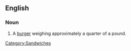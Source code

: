 ==English==

===Noun===
{{en-noun|sg=[[quarter]]-[[quarter-pounder]]}}

# A [[burger]] weighing approximately a quarter of a pound.

[[Category:Sandwiches]]